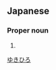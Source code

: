 ==Japanese==
{{ja-kanjitab|幸|央}}

===Proper noun===
{{ja-pos|proper|ゆきひろ}}

# {{given name|male|lang=ja}}

[[Category:Japanese male given names|ゆきひろ]]